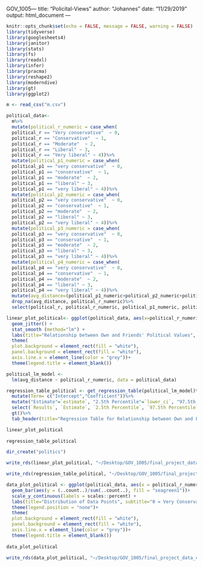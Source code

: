 GOV_1005---
title: "Policital-Views"
author: "Johannes"
date: "11/29/2019"
output: html_document
---

```r
knitr::opts_chunk$set(echo = FALSE, message = FALSE, warning = FALSE)
library(tidyverse)
library(googlesheets4)
library(janitor)
library(stats)
library(fs)
library(readxl)
library(infer)
library(pracma)
library(reshape2)
library(moderndive)
library(gt)
library(ggplot2)
```

```r
m <- read_csv("m.csv")
```


```r


political_data<- 
  m%>%
  mutate(political_r_numeric = case_when(
  political_r == "Very conservative"  ~ 0,
  political_r == "Conservative"  ~ 1,
  political_r == "Moderate"  ~ 2,
  political_r == "Liberal" ~ 3,
  political_r == "Very liberal" ~ 4))%>%
  mutate(political_p1_numeric = case_when(
  political_p1 == "very conservative"  ~ 0,
  political_p1 == "conservative"  ~ 1,
  political_p1 == "moderate"  ~ 2,
  political_p1 == "liberal" ~ 3,
  political_p1 == "very liberal" ~ 4))%>%
  mutate(political_p2_numeric = case_when(
  political_p2 == "very conservative"  ~ 0,
  political_p2 == "conservative"  ~ 1,
  political_p2 == "moderate"  ~ 2,
  political_p2 == "liberal" ~ 3,
  political_p2 == "very liberal" ~ 4))%>%
  mutate(political_p3_numeric = case_when(
  political_p3 == "very conservative"  ~ 0,
  political_p3 == "conservative"  ~ 1,
  political_p3 == "moderate"  ~ 2,
  political_p3 == "liberal" ~ 3,
  political_p3 == "very liberal" ~ 4))%>%
  mutate(political_p4_numeric = case_when(
  political_p4 == "very conservative"  ~ 0,
  political_p4 == "conservative"  ~ 1,
  political_p4 == "moderate"  ~ 2,
  political_p4 == "liberal" ~ 3,
  political_p4 == "very liberal" ~ 4))%>%
  mutate(avg_distance=(political_p1_numeric+political_p2_numeric+political_p3_numeric+political_p4_numeric)/4)%>%
  drop_na(avg_distance, political_r_numeric)%>%
  select(political_r, political_r_numeric, political_p1_numeric, political_p2_numeric, political_p3_numeric, political_p4_numeric, avg_distance)

linear_plot_political<- ggplot(political_data, aes(x=political_r_numeric,y=avg_distance))+
  geom_jitter() +
  stat_smooth (method="lm") +
  labs(title="Relationship between Own and Friends' Political Values", x="Political Values of Respondent", y="Average Political Values of Friend Group")+
  theme(
  plot.background = element_rect(fill = "white"),
  panel.background = element_rect(fill = "white"),
  axis.line.x = element_line(color = "grey"))+
  theme(legend.title = element_blank())

political_lm_model <-
  lm(avg_distance ~ political_r_numeric, data = political_data)

regression_table_political <- get_regression_table(political_lm_model)%>%
  mutate(Term= c("Intercept","Coefficient"))%>%
  mutate("Estimate"=`estimate`, "2.5th Percentile"=`lower_ci`, "97.5th Percentile"=`upper_ci`, "Results"=`Term`)%>%
  select(`Results`, `Estimate`, `2.5th Percentile`, `97.5th Percentile`)%>%
  gt()%>%
  tab_header(title="Regression Table for Relationship between Own and Friends' Political Opinions", subtitle = "0 = Very Conservative, 4 = Very Liberal")

linear_plot_political
  
regression_table_political

dir_create("politics")

write_rds(linear_plot_political, "~/Desktop/GOV_1005/final_project_data_cleanup/shiny/politics/linear_plot_political.rds")

write_rds(regression_table_political, "~/Desktop/GOV_1005/final_project_data_cleanup/shiny/politics/regression_table_political.rds")

```


 
```r


data_plot_political <- ggplot(political_data, aes(x = political_r_numeric, fill = "seagreen1"))+ 
  geom_bar(aes(y = (..count..)/sum(..count..), fill = "seagreen1"))+
  scale_y_continuous(labels = scales::percent) +
  labs(title="Distribution of Data Points", subtitle="0 = Very Conservative, 4 = Very Liberal", x="Different Values", y= "Percentage")+
  theme(legend.position = "none")+
  theme(
  plot.background = element_rect(fill = "white"),
  panel.background = element_rect(fill = "white"),
  axis.line.x = element_line(color = "grey"))+
  theme(legend.title = element_blank())
 
data_plot_political

write_rds(data_plot_political, "~/Desktop/GOV_1005/final_project_data_cleanup/shiny/politics/data_plot_political.rds")

```

